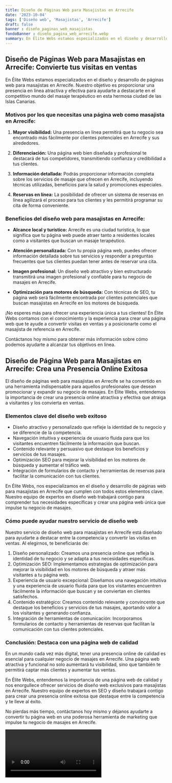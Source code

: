```yaml
---
title: Diseño de Páginas Web para Masajistas en Arrecife
date: '2023-10-04'
tags: ['Diseño web', 'Masajistas', 'Arrecife']
draft: false
banner : diseño_paginas_web_masajistas
fondoBanner : diseño_pagina_web_arrecife.webp
summary: En Élite Webs estamos especializados en el diseño y desarrollo de páginas web para masajistas en Arrecife. Nuestro objetivo es proporcionar una presencia en línea atractiva y efectiva para ayudarte a destacarte en el competitivo mundo del masaje terapéutico en esta hermosa ciudad de las Islas Canarias.
---
```


## **Diseño de Páginas Web para Masajistas en Arrecife: Convierte tus visitas en ventas**

En Élite Webs estamos especializados en el diseño y desarrollo de páginas web para masajistas en Arrecife. Nuestro objetivo es proporcionar una presencia en línea atractiva y efectiva para ayudarte a destacarte en el competitivo mundo del masaje terapéutico en esta hermosa ciudad de las Islas Canarias.

### **Motivos por los que necesitas una página web como masajista en Arrecife:**

1. **Mayor visibilidad:** Una presencia en línea permitirá que tu negocio sea encontrado más fácilmente por clientes potenciales en Arrecife y sus alrededores.

2. **Diferenciación:** Una página web bien diseñada y profesional te destacará de tus competidores, transmitiendo confianza y credibilidad a tus clientes.

3. **Información detallada:** Podrás proporcionar información completa sobre los servicios de masaje que ofrecen en Arrecife, incluyendo técnicas utilizadas, beneficios para la salud y promociones especiales.

4. **Reservas en línea:** La posibilidad de ofrecer un sistema de reservas en línea agilizará el proceso para tus clientes y les permitirá programar su cita de forma conveniente.

### **Beneficios del diseño web para masajistas en Arrecife:**

- **Alcance local y turístico:** Arrecife es una ciudad turística, lo que significa que tu página web puede atraer tanto a residentes locales como a visitantes que buscan un masaje terapéutico.
  
- **Atención personalizada:** Con tu propia página web, puedes ofrecer información detallada sobre tus servicios y responder a preguntas frecuentes que tus clientes puedan tener antes de reservar una cita.

- **Imagen profesional:** Un diseño web atractivo y bien estructurado transmitirá una imagen profesional y confiable para tu negocio de masajes en Arrecife.

- **Optimización para motores de búsqueda:** Con técnicas de SEO, tu página web será fácilmente encontrada por clientes potenciales que buscan masajistas en Arrecife en los motores de búsqueda.

¡No esperes más para ofrecer una experiencia única a tus clientes! En Élite Webs contamos con el conocimiento y la experiencia para crear una página web que te ayude a convertir visitas en ventas y a posicionarte como el masajista de referencia en Arrecife.

Contáctanos hoy mismo para obtener más información sobre cómo podemos ayudarte a alcanzar tus objetivos en línea.

<GifSeo />

<Cta />

## Diseño de Página Web para Masajistas en Arrecife: Crea una Presencia Online Exitosa

El diseño de páginas web para masajistas en Arrecife se ha convertido en una herramienta indispensable para aquellos profesionales que desean promocionar y expandir su negocio de masajes. En Élite Webs, entendemos la importancia de crear una presencia online atractiva y efectiva que atraiga a visitantes y los convierta en ventas.

### Elementos clave del diseño web exitoso

- Diseño atractivo y personalizado que refleje la identidad de tu negocio y se diferencie de la competencia.
- Navegación intuitiva y experiencia de usuario fluida para que los visitantes encuentren fácilmente la información que buscan.
- Contenido relevante y persuasivo que destaque los beneficios y servicios de tus masajes.
- Optimización SEO para mejorar la visibilidad en los motores de búsqueda y aumentar el tráfico web.
- Integración de formularios de contacto y herramientas de reservas para facilitar la comunicación con tus clientes.

En Élite Webs, nos especializamos en el diseño y desarrollo de páginas web para masajistas en Arrecife que cumplen con todos estos elementos clave. Nuestro equipo de expertos en diseño web trabajará contigo para comprender tus necesidades específicas y crear una página web única que impulse tu negocio de masajes.

### Cómo puede ayudar nuestro servicio de diseño web

Nuestro servicio de diseño web para masajistas en Arrecife está diseñado para ayudarte a destacar entre la competencia y convertir las visitas en ventas. Al elegirnos, te beneficiarás de:

1. Diseño personalizado: Creamos una presencia online que refleja la identidad de tu negocio y se adapta a tus necesidades específicas.
2. Optimización SEO: Implementamos estrategias de optimización para mejorar la visibilidad en los motores de búsqueda y atraer más visitantes a tu página web.
3. Experiencia de usuario excepcional: Diseñamos una navegación intuitiva y una experiencia de usuario fluida para que los visitantes encuentren fácilmente la información que buscan y se conviertan en clientes satisfechos.
4. Contenido estratégico: Creamos contenido relevante y convincente que destaque los beneficios y servicios de tus masajes, aportando valor a los visitantes y generando confianza.
5. Integración de herramientas de comunicación: Incorporamos formularios de contacto y herramientas de reservas que facilitan la comunicación con tus clientes potenciales.

### Conclusión: Destaca con una página web de calidad

En un mundo cada vez más digital, tener una presencia online de calidad es esencial para cualquier negocio de masajes en Arrecife. Una página web atractiva y funcional no solo aumentará tu visibilidad, sino que también te permitirá captar más clientes y aumentar tus ventas.

En Élite Webs, entendemos la importancia de una página web de calidad y nos enorgullece ofrecer servicios de diseño web exclusivos para masajistas en Arrecife. Nuestro equipo de expertos en SEO y diseño trabajará contigo para crear una presencia online exitosa que destaque entre la competencia y te lleve al éxito.

No pierdas más tiempo, contáctanos hoy mismo y déjanos ayudarte a convertir tu página web en una poderosa herramienta de marketing que impulse tu negocio de masajes en Arrecife.

<Video />

<CtaBot job='Masajistas' city='Arrecife'/>

<Gmaps query='Arrecife+españa+maps' />